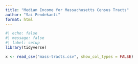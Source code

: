 ```yaml
---
title: "Median Income for Massachusetts Census Tracts"
author: "Sai Pendekanti"
format: html
---
```

```r
#| echo: false
#| message: false
#| label: setup
library(tidyverse)

x <- read_csv("mass-tracts.csv", show_col_types = FALSE)
```

